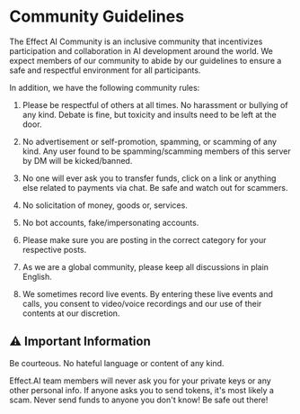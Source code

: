# Community Guidelines
The Effect AI Community is an inclusive community that incentivizes participation and collaboration in AI development around the world.
We expect members of our community to abide by our guidelines to ensure a safe and respectful environment for all participants.

In addition, we have the following community rules:
1. Please be respectful of others at all times. No harassment or bullying of any kind. Debate is fine, but toxicity and insults need to be left at the door.

2. No advertisement or self-promotion, spamming, or scamming of any kind. Any user found to be spamming/scamming members of this server by DM will be kicked/banned.

3. No one will ever ask you to transfer funds, click on a link or anything else related to payments via chat. Be safe and watch out for scammers.

4. No solicitation of money, goods or, services.

5. No bot accounts, fake/impersonating accounts.

6. Please make sure you are posting in the correct category for your respective 
posts.

4. As we are a global community, please keep all discussions in plain English.

5. We sometimes record live events. By entering these live events and calls, you consent to video/voice recordings and our use of their contents at our discretion.

## ⚠ Important Information
Be courteous. No hateful language or content of any kind.

Effect.AI team members will never ask you for your private keys or any other personal info. If anyone asks you to send tokens, it's most likely a scam. Never send funds to anyone you don't know!
Be safe out there!